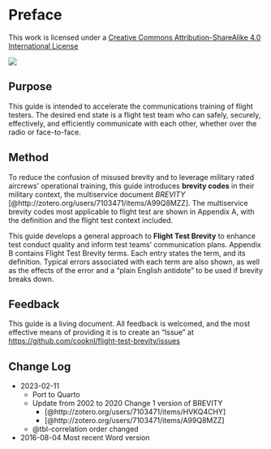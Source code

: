 # Preface {.unnumbered}

This work is licensed under a [Creative Commons Attribution-ShareAlike 4.0 International License](http://creativecommons.org/licenses/by-sa/4.0/)

::: {.column-margin}
![](./images/cc-by-sa-4.0.png)
:::

## Purpose

This guide is intended to accelerate the communications training of flight testers. The desired end state is a flight test team who can safely, securely, effectively, and efficiently communicate with each other, whether over the radio or face-to-face.

## Method

To reduce the confusion of misused brevity and to leverage military rated aircrews' operational training, this guide introduces **brevity codes** in their military context, the multiservice document *BREVITY* [@http://zotero.org/users/7103471/items/A99Q8MZZ]. The multiservice brevity codes most applicable to flight test are shown in Appendix A, with the definition and the flight test context included.

This guide develops a general approach to **Flight Test Brevity** to enhance test conduct quality and inform test teams' communication plans. Appendix B contains Flight Test Brevity terms. Each entry states the term, and its definition. Typical errors associated with each term are also shown, as well as the effects of the error and a "plain English antidote" to be used if brevity breaks down.

## Feedback

This guide is a living document. All feedback is welcomed, and the most effective means of providing it is to create an "Issue" at <https://github.com/cooknl/flight-test-brevity/issues>

## Change Log

- 2023-02-11
    - Port to Quarto
    - Update from 2002 to 2020 Change 1 version of BREVITY
        - [@http://zotero.org/users/7103471/items/HVKQ4CHY]
        - [@http://zotero.org/users/7103471/items/A99Q8MZZ]
    - @tbl-correlation order changed
- 2016-08-04 Most recent Word version